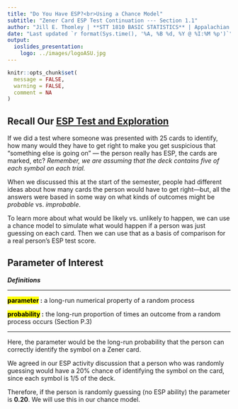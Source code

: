```yaml
---
title: "Do You Have ESP?<br>Using a Chance Model"
subtitle: "Zener Card ESP Test Continuation --- Section 1.1"
author: "Jill E. Thomley | **STT 1810 BASIC STATISTICS** | Appalachian State University"
date: "Last updated `r format(Sys.time(), '%A, %B %d, %Y @ %I:%M %p')`"
output: 
  ioslides_presentation:
    logo: ../images/logoASU.jpg
---
```


```r
knitr::opts_chunk$set(
  message = FALSE,
  warning = FALSE,
  comment = NA
)
```


## Recall Our [ESP Test and Exploration](https://stat-jet-asu.github.io/STT1810BasicStatistics/Slides/Chapter00/ESPZenerCards_P_1.html)

If we did a test where someone was presented with 25 cards to identify, how many would they have to get right to make you get suspicious that “something else is going on” --- the person really has ESP, the cards are marked, etc? *Remember, we are assuming that the deck contains five of each symbol on each trial.* 

When we discussed this at the start of the semester, people had different ideas about how many cards the person would have to get right---but, all the answers were based in some way on what kinds of outcomes might be *probable* vs. *improbable*.

To learn more about what would be likely vs. unlikely to happen, we can use a chance model to simulate what would happen if a person was just guessing on each card. Then we can use that as a basis of comparison for a real person's ESP test score. 


## Parameter of Interest

***Definitions***
<hr>
**<mark>parameter</mark> :** a long-run numerical property of a random process

**<mark>probability</mark> :** the long-run proportion of times an outcome from a random process occurs (Section P.3)
<hr>

Here, the parameter would be the long-run probability that the person can correctly identify the symbol on a Zener card.

We agreed in our ESP activity discussion that a person who was randomly guessing would have a 20% chance of identifying the symbol on the card, since each symbol is 1/5 of the deck.

Therefore, if the person is randomly guessing (no ESP ability) the parameter is **0.20**. We will use this in our chance model.